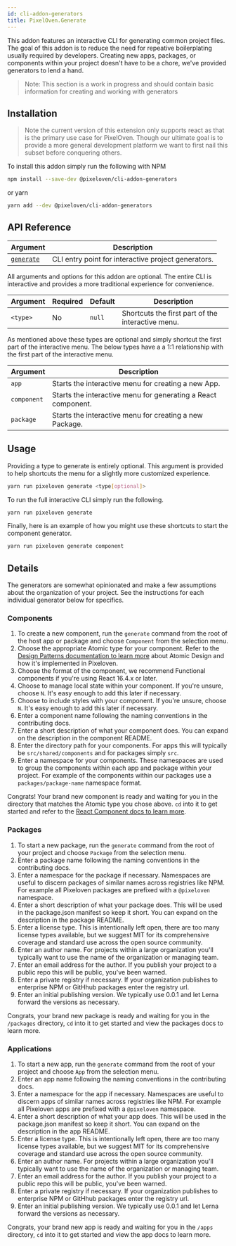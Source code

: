 ```yaml
---
id: cli-addon-generators
title: PixelOven.Generate
---
```


This addon features an interactive CLI for generating common project files. The goal of this addon is to reduce the need for repeative boilerplating usually required by developers. Creating new apps, packages, or components within your project doesn't have to be a chore, we've provided generators to lend a hand.

> Note: This section is a work in progress and should contain basic information for creating and working with generators

## Installation

> Note the current version of this extension only supports react as that is the primary use case for PixelOven. Though our ultimate goal is to provide a more general development platform we want to first nail this subset before conquering others.

To install this addon simply run the following with NPM

```bash
npm install --save-dev @pixeloven/cli-addon-generators
```

or yarn

```bash
yarn add --dev @pixeloven/cli-addon-generators
```

## API Reference

| Argument                             | Description                                         |
| ------------------------------------ | --------------------------------------------------- |
| [`generate`](#cli-pixelovengenerate) | CLI entry point for interactive project generators. |

All arguments and options for this addon are optional. The entire CLI is interactive and provides a more traditional experience for convenience.

| Argument | Required | Default | Description                                       |
| -------- | -------- | ------- | ------------------------------------------------- |
| `<type>` | No       | `null`  | Shortcuts the first part of the interactive menu. |

As mentioned above these types are optional and simply shortcut the first part of the interactive menu. The below types have a a 1:1 relationship with the first part of the interactive menu.

| Argument    | Description                                                   |
| ----------- | ------------------------------------------------------------- |
| `app`       | Starts the interactive menu for creating a new App.           |
| `component` | Starts the interactive menu for generating a React component. |
| `package`   | Starts the interactive menu for creating a new Package.       |

## Usage

Providing a type to generate is entirely optional. This argument is provided to help shortcuts the menu for a slightly more customized experience.

```bash
yarn run pixeloven generate <type[optional]>
```

To run the full interactive CLI simply run the following.

```bash
yarn run pixeloven generate
```

Finally, here is an example of how you might use these shortcuts to start the component generator.

```bash
yarn run pixeloven generate component
```

## Details

The generators are somewhat opinionated and make a few assumptions about the organization of your project. See the instructions for each individual generator below for specifics.

### Components

1. To create a new component, run the `generate` command from the root of the host app or package and choose `Component` from the selection menu.
1. Choose the appropriate Atomic type for your component. Refer to the [Design Patterns documentation to learn more](/docs/recommendations/design-patterns#atomic-design-structure) about Atomic Design and how it's implemented in Pixeloven.
1. Choose the format of the component, we recommend Functional components if you're using React 16.4.x or later.
1. Choose to manage local state within your component. If you're unsure, choose `N`. It's easy enough to add this later if necessary.
1. Choose to include styles with your component. If you're unsure, choose `N`. It's easy enough to add this later if necessary.
1. Enter a component name following the naming conventions in the contributing docs.
1. Enter a short description of what your component does. You can expand on the description in the component README.
1. Enter the directory path for your components. For apps this will typically be `src/shared/components` and for packages simply `src`.
1. Enter a namespace for your components. These namespaces are used to group the components within each app and package within your project. For example of the components within our packages use a `packages/package-name` namespace format.

Congrats! Your brand new component is ready and waiting for you in the directory that matches the Atomic type you chose above. `cd` into it to get started and refer to the [React Component docs to learn more](/docs/recommendations/react-components).

### Packages

1. To start a new package, run the `generate` command from the root of your project and choose `Package` from the selection menu.
1. Enter a package name following the naming conventions in the contributing docs.
1. Enter a namespace for the package if necessary. Namespaces are useful to discern packages of similar names across registries like NPM. For example all Pixeloven packages are prefixed with a `@pixeloven` namespace.
1. Enter a short description of what your package does. This will be used in the package.json manifest so keep it short. You can expand on the description in the package README.
1. Enter a license type. This is intentionally left open, there are too many license types available, but we suggest MIT for its comprehensive coverage and standard use across the open source community.
1. Enter an author name. For projects within a large organization you'll typically want to use the name of the organization or managing team.
1. Enter an email address for the author. If you publish your project to a public repo this will be public, you've been warned.
1. Enter a private registry if necessary. If your organization publishes to enterprise NPM or GitHhub packages enter the registry url.
1. Enter an initial publishing version. We typically use 0.0.1 and let Lerna forward the versions as necessary.

Congrats, your brand new package is ready and waiting for you in the `/packages` directory, `cd` into it to get started and view the packages docs to learn more.

### Applications

1. To start a new app, run the `generate` command from the root of your project and choose `App` from the selection menu.
1. Enter an app name following the naming conventions in the contributing docs.
1. Enter a namespace for the app if necessary. Namespaces are useful to discern apps of similar names across registries like NPM. For example all Pixeloven apps are prefixed with a `@pixeloven` namespace.
1. Enter a short description of what your app does. This will be used in the package.json manifest so keep it short. You can expand on the description in the app README.
1. Enter a license type. This is intentionally left open, there are too many license types available, but we suggest MIT for its comprehensive coverage and standard use across the open source community.
1. Enter an author name. For projects within a large organization you'll typically want to use the name of the organization or managing team.
1. Enter an email address for the author. If you publish your project to a public repo this will be public, you've been warned.
1. Enter a private registry if necessary. If your organization publishes to enterprise NPM or GitHhub packages enter the registry url.
1. Enter an initial publishing version. We typically use 0.0.1 and let Lerna forward the versions as necessary.

Congrats, your brand new app is ready and waiting for you in the `/apps` directory, `cd` into it to get started and view the app docs to learn more.
